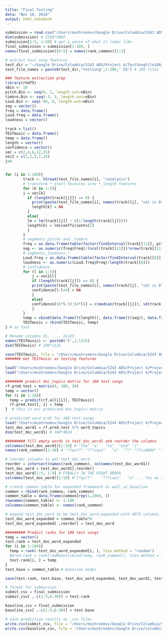 ```yaml
---
title: "Final Testing"
data: "Nov 18, 2016"
output: html_notebook
---
```


```r
submission = read.csv("/Users/mushroomvv/Google Drive/Columbia/5243 ADS/Project 4/TestSongFile100/sample_submission.csv", row.names = 1)
dim(submission) # 2350*5002
submission[1:5, 1:50] # get a sense of what it looks like
final_submission = submission[1:100, ]
names(final_submission)[4:5] = names(rank_common)[1:2]
```

```r
# extract test song features
test_dir = "~/Google Drive/Columbia/5243 ADS/Project 4/TestSongFile100/"
test_file_names = paste0(test_dir,"testsong",1:100,".h5") # 100 files

### feature extraction prep 
library(rhdf5)
nBin <- 10
pitch.Bin <- seq(0, 1, length.out=nBin)
timbre.Bin <- seq(-3, 3, length.out=nBin)
Loud.Bin <- seq(-60, 0, length.out=nBin)
seg = vector()
freq = data.frame()
Loud.freq = data.frame()
loudness = vector()

track = list()
TESTmusic = data.frame()
temp = data.frame()
length = vector()
confidence = vector()
vec = c(2,4,6,12,15)
vec2 = c(1,3,5,7,14)
j=0


for (i in 1:100){
        track <- h5read(test_file_names[i], "/analysis")
        # transform *_start features into *_length features
        for (k in 1:5){
        j = vec[k]
          if (length(track[[j]]) == 0) {
            print(paste(test_file_names[i], names(track)[j], "col is 0"))
            length[k] = NA
          }
          else{
          lm = lm(track[[j]] ~ c(1:length(track[[j]])))
          length[k] = lm$coefficients[2]
          }
        }
        # segments_pitchs and _timbre
        freq = as.data.frame(table(factor(findInterval(track[[11]], pitch.Bin), levels=1:nBin), factor(findInterval(scale(track[[13]]), timbre.Bin), levels=1:nBin)))
        seg <- as.numeric(freq$Freq)/(ncol(track[[11]])*nrow(track[[11]]))
        # segments_loudness_*
        Loud.freq = as.data.frame(table(factor(findInterval(track[[8]], Loud.Bin), levels=1:nBin), factor(findInterval(track[[9]], pitch.Bin), levels=1:nBin), factor(findInterval(track[[10]], Loud.Bin), levels=1:nBin)))
        loudness <- as.numeric(Loud.freq$Freq)/length(track[[8]])
        # confidence
        for (l in 1:5){
        	j = vec2[l]
            if (length(track[[j]]) == 0) {
            print(paste(test_file_names[i], names(track)[j], "col is 0"))
            confidence[l:l+4] = NA
            }
            else{
            confidence[(4*l-3):(4*l)] = c(median(track[[j]]), sd(track[[j]]), IQR(track[[j]]), length(track[[j]]))
            }
        }
        temp = cbind(data.frame(t(length)), data.frame(t(seg)), data.frame(t(loudness), data.frame(t(confidence)))) # 5 lengths, 100 pitch_timbre, 1000 loudness, 20 confidence
        TESTmusic = rbind(TESTmusic, temp)
} # so fast

# Rename columns X1, ..., X1125
names(TESTmusic) <- paste0('X',1:1125)
dim(TESTmusic) # 100*1125

save(TESTmusic, file = "/Users/mushroomvv/Google Drive/Columbia/5243 ADS/Project 4/Project4_Words4music/output/test_features.RData")
####### Get TESTmusic as testing features
```

```r
load("/Users/mushroomvv/Google Drive/Columbia/5243 ADS/Project 4/Project4_Words4music/output/test_features.RData")
load("/Users/mushroomvv/Google Drive/Columbia/5243 ADS/Project 4/Project4_Words4music/output/random_forest_fit.RData")

######## predict doc_topics matrix for 100 test songs
rf.pred.test = matrix(0, 100, 20)
temp = vector()
for (i in 1:20){
  temp = predict(rf.all[[i]], TESTmusic)
  rf.pred.test[, i] = temp
}  # this is our predicted doc_topics matrix

# predicted word prob for 100 test songs
load("/Users/mushroomvv/Google Drive/Columbia/5243 ADS/Project 4/Project4_Words4music/output/topic_modeling_matrices.RData")
test_doc_word1 = rf.pred.test %*% word_topics
dim(test_doc_word1) # 100*4824 

######### fill empty words in test_doc_word1 and reorder the columns
colnames(test_doc_word1)[1:10] # "the" "a"   "to"  "and" "i" 
names(rank_common)[1:10] # "??qu??" "???caus"   "a"  "??" "??\u0096" "??" 

# reorder columns to get test_doc_word
reorder = intersect(names(rank_common), colnames(test_doc_word1))
test_doc_word = test_doc_word1[,reorder] 
test_doc_word[1:5, 1:9] # FINALLY IN THE RIGHT ORDER
colnames(test_doc_word)[1:10] #"??qu??"    "???caus"   "a" ... Yes we did it

# create common_table for expanded framework as well as baseline
common = rbind(rank_common, rank_common)
common_table = data.frame(common[rep(1,100), ])
rownames(common_table) <- 1:100
colnames(common_table) <- names(rank_common)

# expand test_doc_word to be test_doc_word_expanded with 4973 columns
test_doc_word_expanded = common_table*0
test_doc_word_expanded[ ,reorder] = test_doc_word

######### Predict ranks for 100 test songs
temp = vector()
test.rank = test_doc_word_expanded
for (i in 1:100){
  temp = rank(-test_doc_word_expanded[i, ], ties.method = "random")
  #pred.rank = rank(rowMeans(cbind(temp, rank_common)), ties.method = "random")
  test.rank[i, ] = temp
}
test.base = common_table # baseline model

save(test.rank, test.base, test_doc_word_expanded, test_doc_word1, test_doc_word, common_table, file = "/Users/mushroomvv/Google Drive/Columbia/5243 ADS/Project 4/Project4_Words4music/output/test_ranks.RData")

# format for submission
submit_csv = final_submission
submit_csv[ ,-c(1:3,6:30)] = test.rank

baseline_csv = final_submission
baseline_csv[ ,-c(1:3,6:30)] = test.base

# save prediction results as .csv files
write.csv(submit_csv, file = "/Users/mushroomvv/Google Drive/Columbia/5243 ADS/Project 4/Project4_Words4music/output/submission.csv")
write.csv(baseline_csv, file = "/Users/mushroomvv/Google Drive/Columbia/5243 ADS/Project 4/Project4_Words4music/output/baseline.csv")

```


